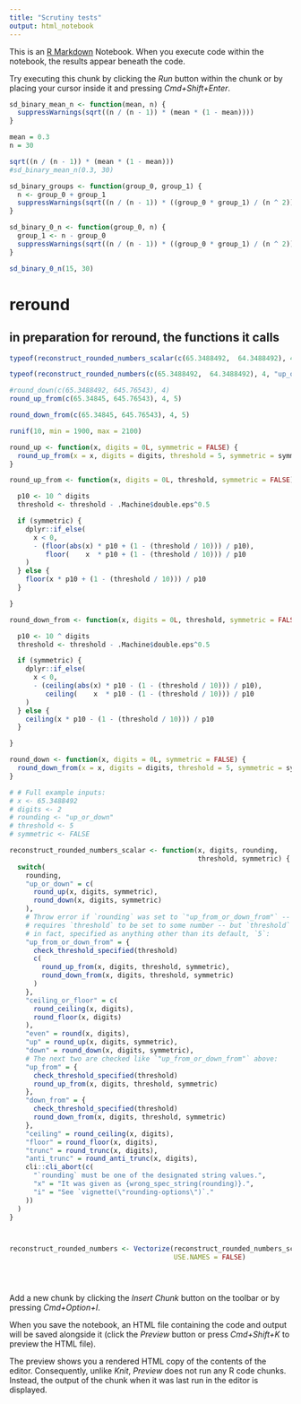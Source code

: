 ```yaml
---
title: "Scrutiny tests"
output: html_notebook
---
```


This is an [R Markdown](http://rmarkdown.rstudio.com) Notebook. When you execute code within the notebook, the results appear beneath the code. 

Try executing this chunk by clicking the *Run* button within the chunk or by placing your cursor inside it and pressing *Cmd+Shift+Enter*. 

```r
sd_binary_mean_n <- function(mean, n) {
  suppressWarnings(sqrt((n / (n - 1)) * (mean * (1 - mean))))
}
```


```r
mean = 0.3
n = 30

sqrt((n / (n - 1)) * (mean * (1 - mean)))
#sd_binary_mean_n(0.3, 30)
```

```r
sd_binary_groups <- function(group_0, group_1) {
  n <- group_0 + group_1
  suppressWarnings(sqrt((n / (n - 1)) * ((group_0 * group_1) / (n ^ 2))))
}

sd_binary_0_n <- function(group_0, n) {
  group_1 <- n - group_0
  suppressWarnings(sqrt((n / (n - 1)) * ((group_0 * group_1) / (n ^ 2))))
}
```

```r
sd_binary_0_n(15, 30)


```







# reround
## in preparation for reround, the functions it calls

```r
typeof(reconstruct_rounded_numbers_scalar(c(65.3488492,  64.3488492), 4, "up_or_down", 5, FALSE))
```


```r
typeof(reconstruct_rounded_numbers(c(65.3488492,  64.3488492), 4, "up_or_down", 5, FALSE))
```

```r
#round_down(c(65.3488492, 645.76543), 4)
round_up_from(c(65.34845, 645.76543), 4, 5)
```


```r
round_down_from(c(65.34845, 645.76543), 4, 5)
```


```r
runif(10, min = 1900, max = 2100)
```


```r

round_up <- function(x, digits = 0L, symmetric = FALSE) {
  round_up_from(x = x, digits = digits, threshold = 5, symmetric = symmetric)
}

round_up_from <- function(x, digits = 0L, threshold, symmetric = FALSE) {

  p10 <- 10 ^ digits
  threshold <- threshold - .Machine$double.eps^0.5

  if (symmetric) {
    dplyr::if_else(
      x < 0,
      - (floor(abs(x) * p10 + (1 - (threshold / 10))) / p10),
         floor(    x  * p10 + (1 - (threshold / 10))) / p10
    )
  } else {
    floor(x * p10 + (1 - (threshold / 10))) / p10
  }

}

round_down_from <- function(x, digits = 0L, threshold, symmetric = FALSE) {

  p10 <- 10 ^ digits
  threshold <- threshold - .Machine$double.eps^0.5

  if (symmetric) {
    dplyr::if_else(
      x < 0,
      - (ceiling(abs(x) * p10 - (1 - (threshold / 10))) / p10),
         ceiling(    x  * p10 - (1 - (threshold / 10))) / p10
    )
  } else {
    ceiling(x * p10 - (1 - (threshold / 10))) / p10
  }

}

round_down <- function(x, digits = 0L, symmetric = FALSE) {
  round_down_from(x = x, digits = digits, threshold = 5, symmetric = symmetric)
}

# # Full example inputs:
# x <- 65.3488492
# digits <- 2
# rounding <- "up_or_down"
# threshold <- 5
# symmetric <- FALSE

reconstruct_rounded_numbers_scalar <- function(x, digits, rounding,
                                               threshold, symmetric) {
  switch(
    rounding,
    "up_or_down" = c(
      round_up(x, digits, symmetric),
      round_down(x, digits, symmetric)
    ),
    # Throw error if `rounding` was set to `"up_from_or_down_from"` -- which
    # requires `threshold` to be set to some number -- but `threshold` was not,
    # in fact, specified as anything other than its default, `5`:
    "up_from_or_down_from" = {
      check_threshold_specified(threshold)
      c(
        round_up_from(x, digits, threshold, symmetric),
        round_down_from(x, digits, threshold, symmetric)
      )
    },
    "ceiling_or_floor" = c(
      round_ceiling(x, digits),
      round_floor(x, digits)
    ),
    "even" = round(x, digits),
    "up" = round_up(x, digits, symmetric),
    "down" = round_down(x, digits, symmetric),
    # The next two are checked like `"up_from_or_down_from"` above:
    "up_from" = {
      check_threshold_specified(threshold)
      round_up_from(x, digits, threshold, symmetric)
    },
    "down_from" = {
      check_threshold_specified(threshold)
      round_down_from(x, digits, threshold, symmetric)
    },
    "ceiling" = round_ceiling(x, digits),
    "floor" = round_floor(x, digits),
    "trunc" = round_trunc(x, digits),
    "anti_trunc" = round_anti_trunc(x, digits),
    cli::cli_abort(c(
      "`rounding` must be one of the designated string values.",
      "x" = "It was given as {wrong_spec_string(rounding)}.",
      "i" = "See `vignette(\"rounding-options\")`."
    ))
  )
}



reconstruct_rounded_numbers <- Vectorize(reconstruct_rounded_numbers_scalar,
                                         USE.NAMES = FALSE)





```





Add a new chunk by clicking the *Insert Chunk* button on the toolbar or by pressing *Cmd+Option+I*.

When you save the notebook, an HTML file containing the code and output will be saved alongside it (click the *Preview* button or press *Cmd+Shift+K* to preview the HTML file). 

The preview shows you a rendered HTML copy of the contents of the editor. Consequently, unlike *Knit*, *Preview* does not run any R code chunks. Instead, the output of the chunk when it was last run in the editor is displayed.

